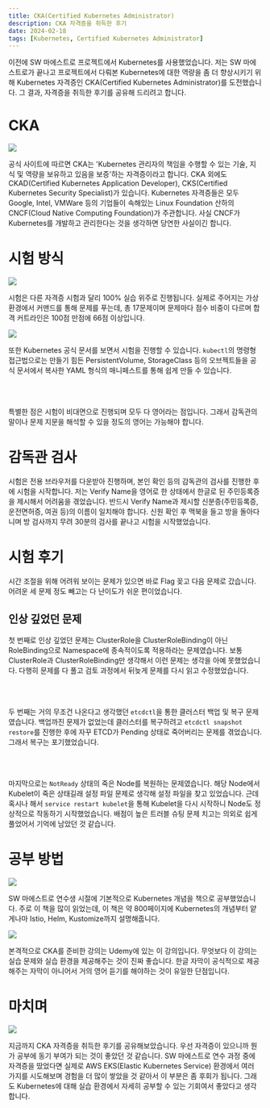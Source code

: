 ```yaml
---
title: CKA(Certified Kubernetes Administrator)
description: CKA 자격증을 취득한 후기
date: 2024-02-18
tags: [Kubernetes, Certified Kubernetes Administrator]
---
```

이전에 SW 마에스트로 프로젝트에서 Kubernetes를 사용했었습니다.
저는 SW 마에스트로가 끝나고 프로젝트에서 다뤄본 Kubernetes에 대한 역량을 좀 더 향상시키기 위해 Kubernetes 자격증인 CKA(Certified Kubernetes Administrator)를 도전했습니다.
그 결과, 자격증을 취득한 후기를 공유해 드리려고 합니다.

# CKA

![](1.png)

공식 사이트에 따르면 CKA는 'Kubernetes 관리자의 책임을 수행할 수 있는 기술, 지식 및 역량을 보유하고 있음을 보증'하는 자격증이라고 합니다.
CKA 외에도 CKAD(Certified Kubernetes Application Developer), CKS(Certified Kubernetes Security Specialist)가 있습니다.
Kubernetes 자격증들은 모두 Google, Intel, VMWare 등의 기업들이 속해있는 Linux Foundation 산하의 CNCF(Cloud Native Computing Foundation)가 주관합니다.
사실 CNCF가 Kubernetes를 개발하고 관리한다는 것을 생각하면 당연한 사실이긴 합니다.

# 시험 방식

![](2.png)

시험은 다른 자격증 시험과 달리 100% 실습 위주로 진행됩니다.
실제로 주어지는 가상 환경에서 커맨드를 통해 문제를 푸는데, 총 17문제이며 문제마다 점수 비중이 다르며 합격 커트라인은 100점 만점에 66점 이상입니다.

![](3.png)

또한 Kubernetes 공식 문서를 보면서 시험을 진행할 수 있습니다.
`kubectl`의 명령형 접근법으로는 만들기 힘든 PersistentVolume, StorageClass 등의 오브젝트들을 공식 문서에서 복사한 YAML 형식의 매니페스트를 통해 쉽게 만들 수 있습니다.

<br /><br />

특별한 점은 시험이 비대면으로 진행되며 모두 다 영어라는 점입니다.
그래서 감독관의 말이나 문제 지문을 해석할 수 있을 정도의 영어는 가능해야 합니다.

# 감독관 검사

시험은 전용 브라우저를 다운받아 진행하며, 본인 확인 등의 감독관의 검사를 진행한 후에 시험을 시작합니다.
저는 Verify Name을 영어로 한 상태에서 한글로 된 주민등록증을 제시해서 어려움을 겪었습니다.
반드시 Verify Name과 제시할 신분증(주민등록증, 운전면허증, 여권 등)의 이름이 일치해야 합니다.
신원 확인 후 맥북을 들고 방을 돌아다니며 방 검사까지 무려 30분의 검사를 끝나고 시험을 시작했었습니다.

# 시험 후기

시간 조절을 위해 어려워 보이는 문제가 있으면 바로 Flag 꽂고 다음 문제로 갔습니다.
어려운 세 문제 정도 빼고는 다 난이도가 쉬운 편이었습니다.

## 인상 깊었던 문제

첫 번째로 인상 깊었던 문제는 ClusterRole을 ClusterRoleBinding이 아닌 RoleBinding으로 Namespace에 종속적이도록 적용하라는 문제였습니다.
보통 ClusterRole과 ClusterRoleBinding만 생각해서 이런 문제는 생각을 아예 못했었습니다.
다행히 문제를 다 풀고 검토 과정에서 뒤늦게 문제를 다시 읽고 수정했었습니다.

<br /><br />

두 번째는 거의 무조건 나온다고 생각했던 `etcdctl`을 통한 클러스터 백업 및 복구 문제였습니다.
백업까진 문제가 없었는데 클러스터를 복구하려고 `etcdctl snapshot restore`를 진행한 후에 자꾸 ETCD가 Pending 상태로 죽어버리는 문제를 겪었습니다.
그래서 복구는 포기했었습니다.

<br /><br />

마지막으로는 `NotReady` 상태의 죽은 Node를 복원하는 문제였습니다.
해당 Node에서 Kubelet이 죽은 상태길래 설정 파일 문제로 생각해 설정 파일을 찾고 있었습니다.
근데 혹시나 해서 `service restart kubelet`을 통해 Kubelet을 다시 시작하니 Node도 정상적으로 작동하기 시작했었습니다.
배점이 높은 트러블 슈팅 문제 치고는 의외로 쉽게 풀었어서 기억에 남았던 것 같습니다.

# 공부 방법

![](4.jpeg)

SW 마에스트로 연수생 시절에 기본적으로 Kubernetes 개념을 책으로 공부했었습니다.
주로 이 책을 많이 읽었는데, 이 책은 약 800페이지에 Kubernetes의 개념부터 얕게나마 Istio, Helm, Kustomize까지 설명해줍니다.

![](5.png)

본격적으로 CKA를 준비한 강의는 Udemy에 있는 이 강의입니다.
무엇보다 이 강의는 실습 문제와 실습 환경을 제공해주는 것이 진짜 좋습니다.
한글 자막이 공식적으로 제공해주는 자막이 아니어서 거의 영어 듣기를 해야하는 것이 유일한 단점입니다.

# 마치며

![](6.jpg)

지금까지 CKA 자격증을 취득한 후기를 공유해보았습니다.
우선 자격증이 있으니까 뭔가 공부에 동기 부여가 되는 것이 좋았던 것 같습니다.
SW 마에스트로 연수 과정 중에 자격증을 땄었다면 실제로 AWS EKS(Elastic Kubernetes Service) 환경에서 여러 가지를 시도해보며 경험을 더 많이 쌓았을 것 같아서 이 부분은 좀 후회가 됩니다.
그래도 Kubernetes에 대해 실습 환경에서 자세히 공부할 수 있는 기회여서 좋았다고 생각합니다.
